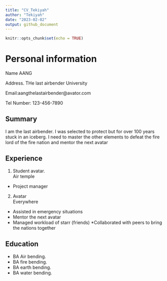 ```yaml
---
title: "CV_Tekiyah"
author: "Tekiyah"
date: "2023-02-02"
output: github_document
---
```


```r
knitr::opts_chunk$set(echo = TRUE)
```

# Personal information
Name AANG

Address. THe last airbender University

Email:aangthelastairbender@avator.com 

Tel Number: 123-456-7890


## Summary 
I am the last airbender. I was selected to protect but for over 100 years stuck in an iceberg. I need to master the other elements to defeat the fire lord of the fire nation and mentor the next avatar


## Experience 
1. Student avatar.  
Air temple

* Project manager 


2. Avatar  
Everywhere 

* Assisted in emergency situations 
* Mentor the next avatar 
* Managed workload of starr (friends) 
*Collaborated with peers to bring the nations together 






## Education 

* BA Air bending. 
* BA fire bending.  
* BA earth bending.  
* BA water bending.  


